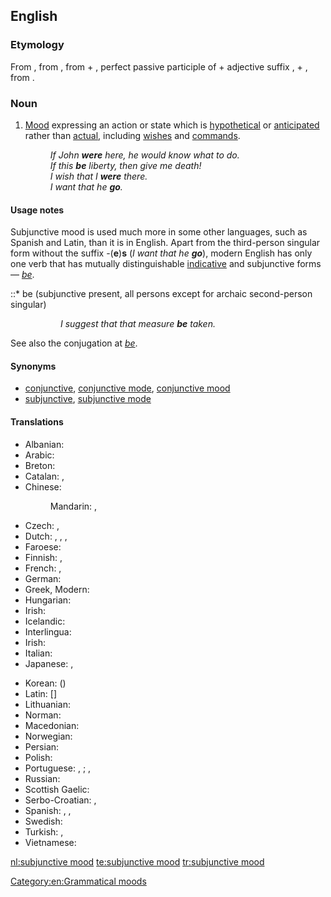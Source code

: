 ==English==
{{wikipedia}}

===Etymology===
From {{term|subjunctive}}, from {{etyl|la|en}} {{term|subjunctivus|lang=la}}, from {{term|sub-||under}} + {{term|junctus||joined}}, perfect passive participle of {{term|jungere||to join}} + adjective suffix {{term|-ivus}},
+ {{term|mood}}, from {{etyl|la|en}} {{term|modus|lang=la}}.

===Noun===
{{en-noun|head=[[subjunctive]] [[mood]]}}

# {{context|grammar|lang=en}} [[mood#Etymology_2|Mood]] expressing an action or state which is [[hypothetical]] or [[anticipated]] rather than [[actual]], including [[wish]]es and [[command]]s.
#: ''If John '''were''' here, he would know what to do.''
#: ''If this '''be''' liberty, then give me death!''
#: ''I wish that I '''were''' there.''
#: ''I want that he '''go'''.''

====Usage notes====
Subjunctive mood is used much more in some other languages, such as Spanish and Latin, than it is in English. Apart from the third-person singular form without the suffix -('''e''')'''s''' (''I want that he '''go'''''), modern English has only one verb that has mutually distinguishable [[indicative mood|indicative]] and subjunctive forms &mdash; ''[[be]]''.
::* be (subjunctive present, all persons except for archaic second-person singular)
::: ''I suggest that that measure '''be''' taken.''
::* [[beest]] (archaic second-person singular, subjunctive present)
::: ''Stephano!—If thou '''beest''' Stephano, touch me, and speak to me; for I am Trinculo:—be not afeared—thy good friend Trinculo.'' -- {{RQ:Shakespeare Tempest}}
::* [[wert]] (archaic second-person singular, subjunctive past)
::: ''If thou '''wert''' pure and upright; surely now he would awake for thee, ...'' -- '''1611''', ''The Bible, Job 8:6'' (King James (Authorised) Version)
::: ''I know thy works, that thou art neither cold nor hot: I would thou '''wert''' cold or hot.'' -- '''1611''', ''The Bible, Revelation 3:15'' (King James (Authorised) Version)
::* [[were]] (first- and third-person singular, subjunctive past)
::: ''If John '''were''' here, he would know what to do.''

See also the conjugation at ''[[be#Conjugation|be]]''.

====Synonyms====
* [[conjunctive]], [[conjunctive mode]], [[conjunctive mood]]
* [[subjunctive]], [[subjunctive mode]]

====Translations====
{{trans-top|subjunctive mood}}
* Albanian: {{t|sq|mënyra lidhore|f}}
* Arabic: {{t|ar|مَنْصُوب|m}}
* Breton: {{t+|br|doare-sujañ|m}}
* Catalan: {{t|ca|mode subjuntiu|m}}, {{t|ca|subjuntiu}}
* Chinese:
*: Mandarin: {{t|cmn|虛擬語氣|sc=Hani}}, {{t|cmn|虚拟语气|tr=xūnǐ yǔqì|sc=Hani}}
* Czech: {{t|cs|konjunktiv|m}}, {{t|cs|subjunktiv|m}}
* Dutch: {{t+|nl|aanvoegende wijs|m}}, {{t+|nl|bijvoegende wijs|m}}, {{t+|nl|conjunctief|m}}, {{t+|nl|subjunctief|m}}
* Faroese: {{t|fo|hugsháttur|m}}
* Finnish: {{t+|fi|konjunktiivi}} {{qualifier|esp. applied for Latin and German}}, {{t+|fi|subjunktiivi}} {{qualifier|esp. applied for English and descendants of Latin}}
* French: {{t+|fr|subjonctif|m}}, {{t+|fr|conjonctif|m}}
* German: {{t+|de|Konjunktiv|m}}
* Greek, Modern: {{t+|el|υποτακτική|f}}
* Hungarian: {{t+|hu|kötőmód}}
* Irish: {{t|ga|modh foshuiteach|m}}
* Icelandic: {{t+|is|viðtengingarháttur|m}}
* Interlingua: {{t|ia|subjunctivo|m}}
* Irish: {{t|ga|foshuiteach|m}}
* Italian: {{t+|it|congiuntivo|m}}
* Japanese: {{t|ja|仮定法|tr=かていほう, katei-hō}}, {{t+|ja|接続法|tr=せつぞくほう, setsuzokuhō}}
{{trans-mid}}
* Korean: {{t+|ko|가정법|sc=Hang}} ({{t+|ko|假定法|sc=Hani}})
* Latin: [{{t|la|modus}}] {{t|la|conjunctivus}}
* Lithuanian: {{t+|lt|tariamoji nuosaka}}
* Norman: {{t|nrf|subjonctif|m}}
* Macedonian: {{t|mk|погодбен начин|m|tr=pógodben náčin}}
* Norwegian: {{t|no|konjunktiv|m}}
* Persian: {{t+|fa|التزامی|tr=eltezâmi|sc=fa-Arab}}
* Polish: {{t+|pl|tryb łączący|m}}
* Portuguese: {{t+|pt|modo conjuntivo|m}}, {{t+|pt|conjuntivo|m}} {{qualifier|Portugal}}; {{t+|pt|modo subjuntivo|m}}, {{t+|pt|subjuntivo|m}} {{qualifier|Brazil}}
* Russian: {{t+|ru|сослага́тельное наклоне́ние|n}}
* Scottish Gaelic: {{t|gd|modh fo-leantach|m}}
* Serbo-Croatian: {{t+|sh|konjunktiv|m}}, {{t|sh|vezni način|m}}
* Spanish: {{t+|es|modo subjuntivo|m}}, {{t+|es|subjuntivo|m}}, {{t+|es|conjuntivo|m}}
* Swedish: {{t+|sv|konjunktiv|c}}
* Turkish: {{t+|tr|istek kipi}}, {{t+|tr|dilek kipi}}
* Vietnamese: {{t+|vi|lối cầu khẩn}}
{{trans-bottom}}

[[Category:en:Grammatical moods]]

[[nl:subjunctive mood]]
[[te:subjunctive mood]]
[[tr:subjunctive mood]]